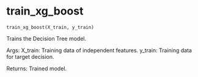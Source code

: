 # train_xg_boost { #nodes.train_xg_boost }

`train_xg_boost(X_train, y_train)`

Trains the Decision Tree model.

Args:
    X_train: Training data of independent features.
    y_train: Training data for target decision.

Returns:
    Trained model.